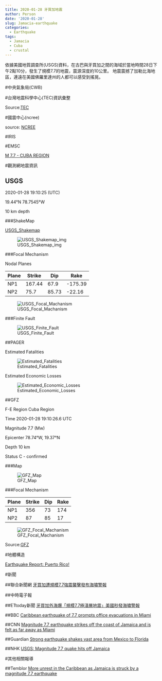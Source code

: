 ```yaml
---
title: 2020-01-28 牙買加地震
author: Person
date: '2020-01-28'
slug: Jamacia-earthquake
categories:
  - Earthquake
tags:
  - Jamacia
  - Cuba
  - crustal
---
```


依據美國地質調查所(USGS)資料，在古巴與牙買加之間的海域於當地時間28日下午2點10分，發生了規模7.7的地震，震源深度約10公里。
地震震撼了加勒比海地區，連遠在美國佛羅里達州的人都可以感受到搖晃。

#中央氣象局(CWB)

[]()


#台灣地震科學中心(TEC)資訊彙整

[]()


Source:[TEC](http://tec.earth.sinica.edu.tw/new_web/index.php)


#國震中心(ncree)

[]()

source: [NCREE](http://www.ncree.org/)

#IRIS

[]()


#EMSC

[M 7.7 - CUBA REGION](https://www.emsc-csem.org/Earthquake/earthquake.php?id=824193)


#觀測網地震資訊

## USGS


2020-01-28 19:10:25 (UTC)

19.44°N 78.7545°W

10 km depth

###ShakeMap

[USGS_Shakemap](https://earthquake.usgs.gov/earthquakes/eventpage/us60007idc/shakemap/intensity)

![USGS_Shakemap_img](images/20200128/us60007idc_intensity.jpg)

###Focal Mechanism

Nodal Planes

| Plane | Strike | Dip  | Rake |
| ----- | ------ | ---- | ---- |
| NP1   | 167.44 | 67.9  | -175.39  |
| NP2   | 75.7 | 85.73  | -22.16  |

![USGS_Focal_Machanism](images/20200128/us60007idc_moment-tensor.png)

###Finite Fault

![USGS_Finite_Fault](images/20200128/us60007idc_finite_fault.png)

##PAGER

Estimated Fatalities

![Estimated_Fatalities](images/20200128/us60007idc_alertfatal_small.png)

Estimated Economic Losses

![Estimated_Economic_Losses](images/20200128/us60007idc_alertecon_small.png)


##GFZ

F-E Region Cuba Region

Time 2020-01-28 19:10:26.6 UTC

Magnitude 7.7 (Mw)

Epicenter 78.74°W, 19.37°N

Depth 10 km

Status C - confirmed 

###Map

![GFZ_Map](images/20200128/gfz2020byun.jpg)

###Focal Mechanism

| Plane | Strike | Dip  | Rake |
| ----- | ------ | ---- | ---- |
| NP1   | 356   |   73   |   174 |
| NP2   | 87   |   85   |   17 |

![GFZ_Focal_Machanism](images/20200128/gfz2020byun_bb.png)

Source:[GFZ](http://geofon.gfz-potsdam.de/eqinfo/event.php?id=gfz2020byun)

#地體構造

[Earthquake Report: Puerto Rico!](http://earthjay.com/?p=9322)


#新聞

##聯合新聞網
[牙買加遭規模7.7強震襲擊發布海嘯警報](https://udn.com/news/story/6809/4309466)

##中時電子報
[]()

##ETtoday新聞
[牙買加外海爆「規模7.7極淺層地震」美國秒發海嘯警報](https://www.ettoday.net/news/20200129/1633689.htm)

##BBC
[Caribbean earthquake of 7.7 prompts office evacuations in Miami](https://www.bbc.com/news/world-latin-america-51287493)

##CNN
[Magnitude 7.7 earthquake strikes off the coast of Jamaica and is felt as far away as Miami](https://edition.cnn.com/2020/01/28/americas/earthquake-caribbean-sea/index.html)

##Guardian
[Strong earthquake shakes vast area from Mexico to Florida](https://www.theguardian.com/world/2020/jan/28/earthquake-tsunami-warning-cuba-jamaica-cayman-islands)

##NHK
[USGS: Magnitude 7.7 quake hits off Jamaica](https://www3.nhk.or.jp/nhkworld/en/news/20200129_11/)

#其他相關報導

##Temblor
[More unrest in the Caribbean as Jamaica is struck by a magnitude 7.7 earthquake](https://temblor.net/earthquake-insights/more-unrest-in-the-caribbean-as-jamaica-is-struck-by-a-magnitude-7-7-earthquake-10473/)

